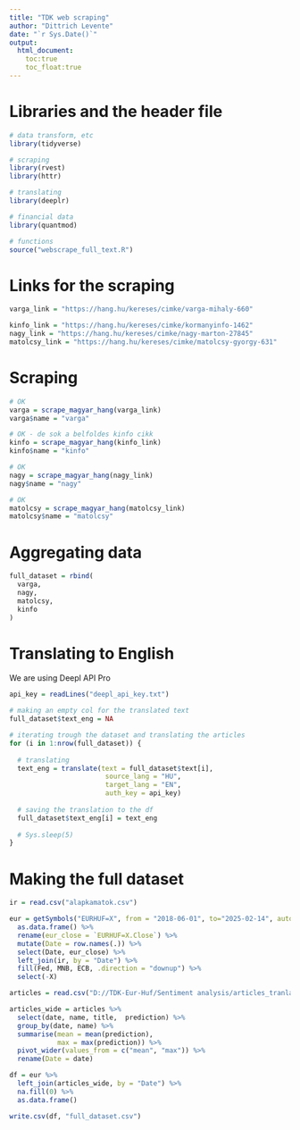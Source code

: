 ---
title: "TDK web scraping"
author: "Dittrich Levente"
date: "`r Sys.Date()`"
output:
  html_document:
    toc:true
    toc_float:true
---

# Libraries and the header file

```{r setup, message=FALSE}
# data transform, etc
library(tidyverse)

# scraping
library(rvest)
library(httr)

# translating
library(deeplr)

# financial data
library(quantmod)
```

```{r}
# functions
source("webscrape_full_text.R")
```

# Links for the scraping

```{r}
varga_link = "https://hang.hu/kereses/cimke/varga-mihaly-660"

kinfo_link = "https://hang.hu/kereses/cimke/kormanyinfo-1462"
nagy_link = "https://hang.hu/kereses/cimke/nagy-marton-27845"
matolcsy_link = "https://hang.hu/kereses/cimke/matolcsy-gyorgy-631"
```

# Scraping

```{r echo=FALSE}
# OK
varga = scrape_magyar_hang(varga_link)
varga$name = "varga"

# OK - de sok a belfoldes kinfo cikk
kinfo = scrape_magyar_hang(kinfo_link)
kinfo$name = "kinfo"

# OK
nagy = scrape_magyar_hang(nagy_link)
nagy$name = "nagy"

# OK
matolcsy = scrape_magyar_hang(matolcsy_link)
matolcsy$name = "matolcsy"
```

# Aggregating data

```{r}
full_dataset = rbind(
  varga,
  nagy,
  matolcsy,
  kinfo
)
```

# Translating to English

We are using Deepl API Pro
```{r}
api_key = readLines("deepl_api_key.txt")

# making an empty col for the translated text
full_dataset$text_eng = NA

# iterating trough the dataset and translating the articles
for (i in 1:nrow(full_dataset)) {
  
  # translating
  text_eng = translate(text = full_dataset$text[i],
                        source_lang = "HU",
                        target_lang = "EN",
                        auth_key = api_key)
  
  # saving the translation to the df
  full_dataset$text_eng[i] = text_eng
  
  # Sys.sleep(5)
}
```

# Making the full dataset

```{r}
ir = read.csv("alapkamatok.csv")

eur = getSymbols("EURHUF=X", from = "2018-06-01", to="2025-02-14", auto.assign = F) %>%
  as.data.frame() %>% 
  rename(eur_close = `EURHUF=X.Close`) %>% 
  mutate(Date = row.names(.)) %>% 
  select(Date, eur_close) %>% 
  left_join(ir, by = "Date") %>%
  fill(Fed, MNB, ECB, .direction = "downup") %>% 
  select(-X)

articles = read.csv("D://TDK-Eur-Huf/Sentiment analysis/articles_tranlated_w_sentiment.csv")

articles_wide = articles %>% 
  select(date, name, title,  prediction) %>% 
  group_by(date, name) %>% 
  summarise(mean = mean(prediction),
            max = max(prediction)) %>% 
  pivot_wider(values_from = c("mean", "max")) %>% 
  rename(Date = date)

df = eur %>% 
  left_join(articles_wide, by = "Date") %>%
  na.fill(0) %>% 
  as.data.frame()

write.csv(df, "full_dataset.csv")
```

